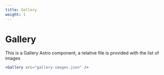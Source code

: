 ```yaml
---
title: Gallery
weight: 1
---
```

# Gallery

This is a Gallery Astro component, a relative file is provided with the list of images

```jsx
<Gallery src="gallery-images.json" />
```

<Gallery src="gallery-images.json" expanded />
